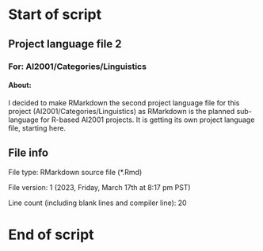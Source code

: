 # Start of script

## Project language file 2

### For: AI2001/Categories/Linguistics

#### About:

I decided to make RMarkdown the second project language file for this project (AI2001/Categories/Linguistics) as RMarkdown is the planned sub-language for R-based AI2001 projects. It is getting its own project language file, starting here.

## File info

File type: RMarkdown source file (*.Rmd)

File version: 1 (2023, Friday, March 17th at 8:17 pm PST)

Line count (including blank lines and compiler line): 20

# End of script
